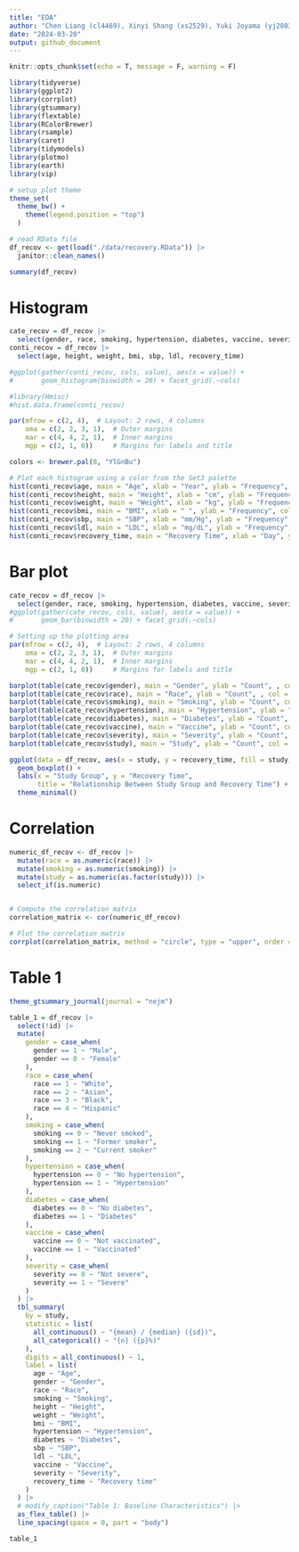 ```yaml
---
title: "EDA"
author: "Chen Liang (cl4469), Xinyi Shang (xs2529), Yuki Joyama (yj2803)"
date: "2024-03-20"
output: github_document
---
```


```r
knitr::opts_chunk$set(echo = T, message = F, warning = F)

library(tidyverse)
library(ggplot2)
library(corrplot)
library(gtsummary)
library(flextable)
library(RColorBrewer)
library(rsample) 
library(caret)
library(tidymodels)
library(plotmo)
library(earth)
library(vip)

# setup plot theme
theme_set(
  theme_bw() +
    theme(legend.position = "top")
  )
```


```r
# read RData file
df_recov <- get(load("./data/recovery.RData")) |> 
  janitor::clean_names()

summary(df_recov)
```

# Histogram
```r
cate_recov = df_recov |>
  select(gender, race, smoking, hypertension, diabetes, vaccine, severity, study)
conti_recov = df_recov |>
  select(age, height, weight, bmi, sbp, ldl, recovery_time)

#ggplot(gather(conti_recov, cols, value), aes(x = value)) + 
#       geom_histogram(binwidth = 20) + facet_grid(.~cols)

#library(Hmisc)
#hist.data.frame(conti_recov)

par(mfrow = c(2, 4),  # Layout: 2 rows, 4 columns
    oma = c(2, 2, 3, 1),  # Outer margins
    mar = c(4, 4, 2, 1),  # Inner margins
    mgp = c(2, 1, 0))     # Margins for labels and title

colors <- brewer.pal(8, "YlGnBu")

# Plot each histogram using a color from the Set3 palette
hist(conti_recov$age, main = "Age", xlab = "Year", ylab = "Frequency", col = colors[1])
hist(conti_recov$height, main = "Height", xlab = "cm", ylab = "Frequency", col = colors[2])
hist(conti_recov$weight, main = "Weight", xlab = "kg", ylab = "Frequency", col = colors[3])
hist(conti_recov$bmi, main = "BMI", xlab = " ", ylab = "Frequency", col = colors[4])
hist(conti_recov$sbp, main = "SBP", xlab = "mm/Hg", ylab = "Frequency", col = colors[5])
hist(conti_recov$ldl, main = "LDL", xlab = "mg/dL", ylab = "Frequency", col = colors[6])
hist(conti_recov$recovery_time, main = "Recovery Time", xlab = "Day", ylab = "Frequency", col = colors[7])

```


# Bar plot
```r
cate_recov = df_recov |>
  select(gender, race, smoking, hypertension, diabetes, vaccine, severity, study)
#ggplot(gather(cate_recov, cols, value), aes(x = value)) + 
#       geom_bar(binwidth = 20) + facet_grid(.~cols)

# Setting up the plotting area
par(mfrow = c(2, 4),  # Layout: 2 rows, 4 columns
    oma = c(2, 2, 3, 1),  # Outer margins
    mar = c(4, 4, 2, 1),  # Inner margins
    mgp = c(2, 1, 0))     # Margins for labels and title

barplot(table(cate_recov$gender), main = "Gender", ylab = "Count", , col = colors[1])
barplot(table(cate_recov$race), main = "Race", ylab = "Count", , col = colors[2])
barplot(table(cate_recov$smoking), main = "Smoking", ylab = "Count", col = colors[3])
barplot(table(cate_recov$hypertension), main = "Hypertension", ylab = "Count", col = colors[4])
barplot(table(cate_recov$diabetes), main = "Diabetes", ylab = "Count", col = colors[5])
barplot(table(cate_recov$vaccine), main = "Vaccine", ylab = "Count", col = colors[6])
barplot(table(cate_recov$severity), main = "Severity", ylab = "Count", col = colors[7])
barplot(table(cate_recov$study), main = "Study", ylab = "Count", col = colors[8])


```

```r
ggplot(data = df_recov, aes(x = study, y = recovery_time, fill = study)) +
  geom_boxplot() +
  labs(x = "Study Group", y = "Recovery Time",
       title = "Relationship Between Study Group and Recovery Time") +
  theme_minimal()
```

# Correlation
```r
numeric_df_recov <- df_recov |>
  mutate(race = as.numeric(race)) |>
  mutate(smoking = as.numeric(smoking)) |>
  mutate(study = as.numeric(as.factor(study))) |>
  select_if(is.numeric)


# Compute the correlation matrix
correlation_matrix <- cor(numeric_df_recov)

# Plot the correlation matrix
corrplot(correlation_matrix, method = "circle", type = "upper", order = "hclust")

```

# Table 1
```r
theme_gtsummary_journal(journal = "nejm")

table_1 = df_recov |> 
  select(!id) |> 
  mutate(
    gender = case_when(
      gender == 1 ~ "Male",
      gender == 0 ~ "Female"
    ),
    race = case_when(
      race == 1 ~ "White",
      race == 2 ~ "Asian",
      race == 3 ~ "Black",
      race == 4 ~ "Hispanic"
    ),
    smoking = case_when(
      smoking == 0 ~ "Never smoked",
      smoking == 1 ~ "Former smoker",
      smoking == 2 ~ "Current smoker"
    ), 
    hypertension = case_when(
      hypertension == 0 ~ "No hypertension",
      hypertension == 1 ~ "Hypertension"
    ),
    diabetes = case_when(
      diabetes == 0 ~ "No diabetes",
      diabetes == 1 ~ "Diabetes"
    ),
    vaccine = case_when(
      vaccine == 0 ~ "Not vaccinated",
      vaccine == 1 ~ "Vaccinated"
    ),
    severity = case_when(
      severity == 0 ~ "Not severe",
      severity == 1 ~ "Severe"
    )
  ) |> 
  tbl_summary(
    by = study,
    statistic = list(
      all_continuous() ~ "{mean} / {median} ({sd})",
      all_categorical() ~ "{n} ({p}%)"
    ),
    digits = all_continuous() ~ 1,
    label = list(
      age ~ "Age",
      gender ~ "Gender",
      race ~ "Race",
      smoking ~ "Smoking",
      height ~ "Height",
      weight ~ "Weight",
      bmi ~ "BMI",
      hypertension ~ "Hypertension",
      diabetes ~ "Diabetes",
      sbp ~ "SBP",
      ldl ~ "LDL",
      vaccine ~ "Vaccine",
      severity ~ "Severity",
      recovery_time ~ "Recovery time"
    )
  ) |> 
  # modify_caption("Table 1: Baseline Characteristics") |> 
  as_flex_table() |> 
  line_spacing(space = 0, part = "body")

table_1
```

